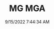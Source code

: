 ---
width: 6000
height: 4000
title: MG MGA
description: 1957 MG MGA in White shot in Austin, TX.
date: 9/15/2022 7:44:34 AM
cameraMake: Sony
cameraModel: ILCE-7M3
lens: 50mm F1.4 DG HSM | Art 018
settingsfStop: f/1.6
settingsISO: ISO 100
settingsShutter: 1/500
settingsFocalLength: 50 mm
---
